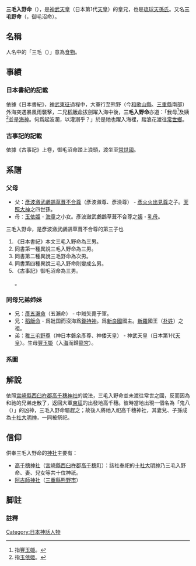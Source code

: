 {{NoteTA
|1=zh:鷀; zh-hans:鹚; zh-hant:鷀;
}}

{{東亞男性歷史人物
|名稱 = 三毛入野命
|身份 = 
|國家 = [[葦原中國|葦原中國]]
|時代 = [[日本神話|神代]]
|主君 = [[稚三毛野尊|稚三毛野尊]]
|最高職務 = 
|前任 = 
|繼任 = 
|圖片名稱 = 
|圖片大小 = 
|圖片說明 = 
|羅馬拼音 = 
|號 = 
|職官 = 
|勛官 = 
|散階 = 
|軍號 = 
|位階 = 
|比秩 = 
|功臣號 = 
|封爵 = 
|封號 = 
|封地 = 
|神號 = 
|尊號 = 
|族裔 = 
|氏族 = 
|籍貫 = 
|祖籍 = 
|本籍 = 
|出身地 = 
|府邸 = 
|世系 = 
|初名 = 
|幼名 = <!--日本人用-->
|小字 = 
|別名 = 三毛野命
|其他名號 = 
|出生日期 = 
|出生地點 = 
|婚年 = 
|逝世日期 = 
|逝世地點 = 
|在位年代 = 
|廟號 = 
|諡號 = 
|墓葬 = 
|祠廟 = 
|父親 = [[彥波瀲武鸕鷀草葺不合尊|彥波瀲武鸕鷀草葺不合尊]]（彥波瀲尊、彥澰尊）
|嫡母 = 
|母親 = [[玉依姬|玉依姬]]
|繼父 = 
|繼母 =
|養父 =
|養母 =
|猶父 =  <!--日本人用-->
|元配 = 
|正室 = 
|妻 = 
|繼室 = 
|平妻 = 
|側室 = 
|元配之父 = 
|元配之嫡母 = 
|元配之母 = 
|正室之父 = 
|正室之嫡母 = 
|正室之母 = 
|妻之父 = 
|妻之嫡母 = 
|妻之母 = 
|繼室之父 = 
|繼室之嫡母 = 
|繼室之母 = 
|平妻之父 = 
|平妻之嫡母 = 
|平妻之母 = 
|兄弟 = 
|姊妹 = 
|庶兄弟 = 
|庶姊妹 = 
|同胞兄弟 = [[彥五瀨命|彥五瀨命]]（五瀨命）<br />[[稻飯命|稻飯命]]<br />[[稚三毛野尊|稚三毛野尊]]（神武天皇、神倭天皇）
|同胞姊妹 = 
|異母兄弟 = 
|異母姊妹 = 
|異父兄弟 = 
|異父姊妹 = 
|繼兄弟 = 
|繼姊妹 = 
|子 = 
|女 = 
|嫡子 = 
|嫡女 = 
|庶子 = 
|庶女 = 
|養子 = 
|養女 = 
|猶子 = 
|婿養子 = 
|烏帽子子 = 
|繼子 = 
|繼女 = 
|其他親屬 = 
|功名 = 
|經歷 = 
|著作 = 
|注釋 = 
}}

'''三毛入野命'''（{{jpn|j = 三毛入野命|hg = みけ<small>（或みか）</small>いりの<small>（或いりぬ、いるぬ）</small> の みこと|rm = Mikeilino no mikoto|kyu = |hgt = }}），是[[神武天皇|神武天皇]]（日本第1代[[天皇|天皇]]）的皇兄，也是[[琉球|琉球]][[天孫氏|天孫氏]]。又名'''三毛野命'''（{{jpn|j = 三毛野命|hg = みけの<small>（或みけぬ、みつけの、みつけぬま）</small> の みこと|rm = Mikeno no mikoto|kyu = |hgt = }}，御毛沼命）。

== 名稱 ==
人名中的「三毛（{{lang|ja|みけ}}）」意為[[食物|食物]]。

== 事績 ==
=== 日本書紀的記載 ===
依據《日本書紀》，[[神武東征|神武東征]]過程中，大軍行至熊野（今[[和歌山縣|和歌山縣]]、[[三重縣|三重縣]]南部）外海突遇暴風雨襲擊，二兄[[稻飯命|稻飯命]]拔劍躍入海中後，'''三毛入野命'''亦道：「我母<ref group="注">指[[豐玉姬|豐玉姬]]。</ref>及姨<ref group="注">指[[玉依姬|玉依姬]]。</ref>並是[[海神|海神]]。何爲起波瀾，以灌溺乎？」於是祂也躍入海裡，踏浪花渡往[[常世國|常世鄉]]。

=== 古事記的記載 ===
依據《古事記》上卷，御毛沼命踏上浪頭，渡坐至[[常世國|常世國]]。

== 系譜 ==
<div class="thumb tright">
 <div class="NavFrame" style = "font-size:80%">
{{familytree/start|style = "font-size:100%"}}
{{familytree|border = 0| | | | 001 |y| 002 | |001 = '''[[彥波瀲武鸕鷀草葺不合尊|彥波瀲武鸕鷀草葺不合尊]]'''|002 = <span style="background: #F2CEE0;">[[玉依姬|玉依姬]]</span>}}
{{familytree|border = 0| | |,|-|-|v|^|-|v|-|-|.|}}
{{familytree|border = 0| | 001 | 002 | 003 | 004 | |001 = [[彥五瀨命|彥五瀨命]]|002 = [[稻飯命|稻飯命]]|003 = '''三毛入野命'''<br />〔[[天孫氏|天孫氏]]〕|004 = [[稚三毛野尊|稚三毛野尊]]<br />（<span style="font-size:72%; vertical-align:0.4em">1</span>'''神武天皇'''）}}
{{familytree|border = 0| | | | | |:| | | | | |:|}}
{{familytree|border = 0| | | | | 001 | | | | 002 | |001 = 〔[[新羅|新羅]]王室（[[朴姓|朴姓]]）〕|002 = 〔[[日本皇室|皇室]]〕}}
{{familytree/end}}
</div></div>

=== 父母 ===
* 父：[[彥波瀲武鸕鷀草葺不合尊|彥波瀲武鸕鷀草葺不合尊]]（彥波瀲尊、彥澰尊） - [[彥火火出見尊|彥火火出見尊]]之子。[[天照大神|天照大神]]之四世孫。
* 母：[[玉依姬|玉依姬]] - [[海童|海童]]之小女。彥波瀲武鸕鷀草葺不合尊之[[姨|姨]]・[[乳母|乳母]]。

三毛入野命，是彥波瀲武鸕鷀草葺不合尊的第三子也<ref group="注">
# 《日本書紀》本文三毛入野命為三男。
# 同書第一種異說三毛入野命為三男。
# 同書第二種異說三毛野命為次男。
# 同書第四種異說三毛入野命則變成么男。
# 《古事記》御毛沼命為三男。</ref>。

=== 同母兄弟姉妹 ===
* 兄：[[彥五瀨命|彥五瀨命]]（五瀨命） - 中賊矢薨于軍。
* 兄：[[稻飯命|稻飯命]] - 爲妣国而沒海爲[[鋤持神|鋤持神]]。爲[[新羅|新良國]]國主。[[新羅|新羅]]國王（[[朴姓|朴姓]]）之祖。
* 弟：[[稚三毛野尊|稚三毛野尊]]（神日本磐余彥尊、神倭天皇） - 神武天皇（日本第1代[[天皇|天皇]]）。生母[[豐玉姬|豐玉姬]]（入[[海|海]]而歸[[龍宮|龍宮]]）。

=== 系圖 ===
{{日本皇室黎明期}}

== 解說 ==
依照[[宮崎縣|宮崎縣]][[西臼杵郡|西臼杵郡]][[高千穗神社|高千穗神社]]的說法，三毛入野命並未渡往常世之國，反而因為和祂的兄弟走散了，返回大軍[[神武東征|東征]]的出發地高千穗。彼時當地出現一個名為「鬼八（{{lang|ja|きはち}}）」的凶神，三毛入野命驅趕之；故後人將祂入祀高千穗神社，其妻兒、子孫成為[[十社大明神|十社大明神]]，一同被祭祀。

== 信仰 ==
供奉三毛入野命的[[神社|神社]]主要有：
* [[高千穗神社|高千穗神社]]（[[宮崎縣|宮崎縣]][[西臼杵郡|西臼杵郡]][[高千穗町|高千穗町]]）：該社奉祀的[[十社大明神|十社大明神]]乃三毛入野命、妻、兒女等共十位神祇。
* [[阿古師神社|阿古師神社]]（[[三重縣|三重縣]][[熊野市|熊野市]]）

== 脚註 ==
=== 註釋 ===
{{Reflist|group="注"|2}}

[[Category:日本神話人物|Category:日本神話人物]]
